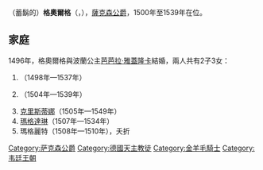 {{Multiple issues|
{{Expand language|1=en|time=2021-01-01T04:22:04+00:00}}
{{Unreferenced|time=2021-01-01T04:22:04+00:00}}
}}
{{Infobox royalty
| name        = 格奧爾格
| image       = Lucas_Cranach_d.Ä._-_Bildnis_Georgs_des_Bärtigen,_Herzog_von_Sachsen_(Museum_der_bildenden_Künste).jpg
| image_size  = 200px
| succession  = 薩克森公爵
| reign       = 1500年9月12日 — 1539年4月17日
| predecessor = [[阿爾布雷希特三世_(薩克森公爵)|阿爾布雷希特三世]]
| successor   = [[亨利四世_(薩克森公爵)|亨利四世]]
| birth_date  = {{birth date|1471|8|27|df=y}}
| birth_place = [[邁森|邁森]]
| death_date  = {{Death date and age|1539|4|17|1471|8|27|df=y}}
| death_place = [[德勒斯登|德勒斯登]]
| house       = [[韋廷王朝|韋廷王朝]]
| father      = [[阿爾布雷希特三世_(薩克森公爵)|阿爾布雷希特三世]]
| mother      = {{link-en|波希米亞的希多妮|Sidonie of Poděbrady}}
| religion    = [[羅馬天主教|羅馬天主教]]
}}
（蓄鬍的）'''格奧爾格'''（{{lang-de|Georg der Bärtige}}，{{bd|1471年|8月27日|1539年|4月17日}}），[[薩克森統治者列表|薩克森公爵]]，1500年至1539年在位。

== 家庭 ==
1496年，格奧爾格與波蘭公主[[芭芭拉·雅蓋隆卡|芭芭拉·雅蓋隆卡]]結婚，兩人共有2子3女：
# {{le|薩克森的約翰 (1498-1537)|John, Hereditary Prince of Saxony|約翰}}（1498年—1537年）
# {{le|薩克森的腓特烈 (1504-1539)|Frederick, Hereditary Prince of Saxony|腓特烈}}（1504年—1539年）
# [[薩克森的克里斯蒂娜_(1505-1549)|克里斯蒂娜]]（1505年—1549年）
# [[薩克森的瑪格達琳|瑪格達琳]]（1507年—1534年）
# 瑪格麗特（1508年—1510年），夭折

{{S-start}}
{{s-hou|[[韋廷王朝|韋廷王朝]]阿爾貝系|1471年|8月27日|1539年|4月17日}}
{{s-reg}}
{{s-bef|before=[[阿爾布雷希特三世_(薩克森公爵)|阿爾布雷希特三世]]}}
{{s-ttl|title=[[薩克森統治者列表|薩克森公爵]]|years=1500年—1539年}}
{{s-aft|after=[[亨利四世_(薩克森公爵)|亨利四世]]}}
{{s-end}}

[[Category:萨克森公爵|Category:萨克森公爵]]
[[Category:德國天主教徒|Category:德國天主教徒]]
[[Category:金羊毛騎士|Category:金羊毛騎士]]
[[Category:韦廷王朝|Category:韦廷王朝]]